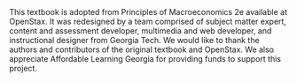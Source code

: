 <Typography>
  This textbook is adopted from Principles of Macroeconomics 2e available at
  OpenStax. It was redesigned by a team comprised of subject matter expert,
  content and assessment developer, multimedia and web developer, and
  instructional designer from Georgia Tech. We would like to thank the authors
  and contributors of the original textbook and OpenStax. We also appreciate
  Affordable Learning Georgia for providing funds to support this project.
</Typography>
